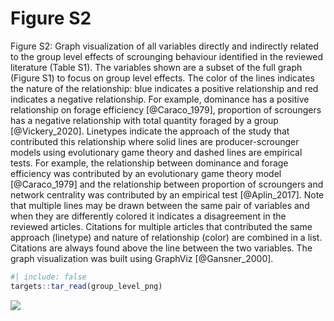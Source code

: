 # Figure S2

\singlespacing

Figure S2: Graph visualization of all variables directly and indirectly related to the group level effects of scrounging behaviour identified in the reviewed literature (Table S1). The variables shown are a subset of the full graph (Figure S1) to focus on group level effects. The color of the lines indicates the nature of the relationship: blue indicates a positive relationship and red indicates a negative relationship. For example, dominance has a positive relationship on forage efficiency [@Caraco_1979], proportion of scroungers has a negative relationship with total quantity foraged by a group [@Vickery_2020]. Linetypes indicate the approach of the study that contributed this relationship where solid lines are producer-scrounger models using evolutionary game theory and dashed lines are empirical tests. For example, the relationship between dominance and forage efficiency was contributed by an evolutionary game theory model [@Caraco_1979] and the relationship between proportion of scroungers and network centrality was contributed by an empirical test [@Aplin_2017]. Note that multiple lines may be drawn between the same pair of variables and when they are differently colored it indicates a disagreement in the reviewed articles. Citations for multiple articles that contributed the same approach (linetype) and nature of relationship (color) are combined in a list. Citations are always found above the line between the two variables. The graph visualization was built using GraphViz [@Gansner_2000]. 

```r
#| include: false
targets::tar_read(group_level_png)
```


![](../../figures/group-level.png)

\doublespacing
